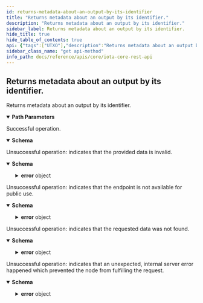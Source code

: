 ```yaml
---
id: returns-metadata-about-an-output-by-its-identifier
title: "Returns metadata about an output by its identifier."
description: "Returns metadata about an output by its identifier."
sidebar_label: Returns metadata about an output by its identifier.
hide_title: true
hide_table_of_contents: true
api: {"tags":["UTXO"],"description":"Returns metadata about an output by its identifier.","parameters":[{"in":"path","name":"outputId","schema":{"type":"string"},"required":true,"description":"Identifier of the output encoded in hex. An output is identified by the concatenation of `transactionId+outputIndex`. Hex-encoded with 0x prefix.","example":"0xfa0de75d225cca2799395e5fc340702fc7eac821d2bdd79911126f131ae097a20100"}],"responses":{"200":{"description":"Successful operation.","content":{"application/json":{"schema":{"description":"Returns metadata about an output.","properties":{"blockId":{"type":"string","description":"The block identifier that references the output. Hex-encoded with 0x prefix."},"transactionId":{"type":"string","description":"The identifier of the transaction. Hex-encoded with 0x prefix."},"outputIndex":{"type":"integer","description":"The index of the output."},"isSpent":{"type":"boolean","description":"Tells if the output is spent or not."},"milestoneIndexSpent":{"type":"integer","description":"The milestone index at which this output was spent."},"milestoneTimestampSpent":{"type":"integer","description":"The milestone timestamp this output was spent."},"transactionIdSpent":{"type":"string","description":"The transaction this output was spent with. Hex-encoded with 0x prefix."},"milestoneIndexBooked":{"type":"integer","description":"The milestone index at which the output was booked."},"milestoneTimestampBooked":{"type":"integer","description":"The milestone unix timestamp at which the output was booked."},"ledgerIndex":{"type":"integer","description":"The current ledger index for which the request was made."}},"required":["blockId","transactionId","outputIndex","isSpent","milestoneIndexBooked","milestoneTimestampBooked","ledgerIndex"]},"examples":{"unspent":{"value":{"blockId":"0x9cd745ef6800c8e8c80b09174ee4b250b3c43dfa62d7c6a4e61f848febf731a0","transactionId":"0x1ee46e19f4219ee65afc10227d0ca22753f76ef32d1e922e5cbe3fbc9b5a5298","outputIndex":1,"isSpent":false,"milestoneIndexBooked":1234567,"milestoneTimestampBooked":1643207146,"ledgerIndex":946704}},"spent":{"value":{"blockId":"0x9cd745ef6800c8e8c80b09174ee4b250b3c43dfa62d7c6a4e61f848febf731a0","transactionId":"0xfa0de75d225cca2799395e5fc340702fc7eac821d2bdd79911126f131ae097a2","outputIndex":1,"isSpent":true,"milestoneIndexSpent":1234570,"milestoneTimestampSpent":1643207176,"transactionIdSpent":"0xaf7579fb57746219561072c2cc0e4d0fbb8d493d075bd21bf25ae81a450c11ef","milestoneIndexBooked":1234567,"milestoneTimestampBooked":1643207146,"ledgerIndex":946704}}}}}},"400":{"description":"Unsuccessful operation: indicates that the provided data is invalid.","content":{"application/json":{"schema":{"description":"Indicates that the request was bad.","allOf":[{"description":"The error format.","properties":{"error":{"type":"object","properties":{"code":{"type":"string","description":"The application error code."},"message":{"type":"string","description":"The error reason."}},"required":["code","message"]}},"required":["error"]}],"example":{"error":{"code":400,"message":"invalid data provided"}}}}}},"403":{"description":"Unsuccessful operation: indicates that the endpoint is not available for public use.","content":{"application/json":{"schema":{"description":"Indicates that this endpoint is not available for public use.","allOf":[{"description":"The error format.","properties":{"error":{"type":"object","properties":{"code":{"type":"string","description":"The application error code."},"message":{"type":"string","description":"The error reason."}},"required":["code","message"]}},"required":["error"]}],"example":{"error":{"code":403,"message":"not available for public use"}}}}}},"404":{"description":"Unsuccessful operation: indicates that the requested data was not found.","content":{"application/json":{"schema":{"description":"Indicates that the data was not found.","allOf":[{"description":"The error format.","properties":{"error":{"type":"object","properties":{"code":{"type":"string","description":"The application error code."},"message":{"type":"string","description":"The error reason."}},"required":["code","message"]}},"required":["error"]}],"example":{"error":{"code":404,"message":"could not find data"}}}}}},"500":{"description":"Unsuccessful operation: indicates that an unexpected, internal server error happened which prevented the node from fulfilling the request.","content":{"application/json":{"schema":{"description":"Indicates that the server encountered an unexpected condition, which prevented it from fulfilling the request by the client.","allOf":[{"description":"The error format.","properties":{"error":{"type":"object","properties":{"code":{"type":"string","description":"The application error code."},"message":{"type":"string","description":"The error reason."}},"required":["code","message"]}},"required":["error"]}],"example":{"error":{"code":500,"message":"internal server error"}}}}}}},"method":"get","path":"/api/core/v2/outputs/{outputId}/metadata","servers":[{"url":"http://127.0.0.1:14265"}],"info":{"title":"IOTA CORE REST API","description":"This document specifies the REST API for IOTA CORE node software.","contact":{"email":"contact@iota.org"},"license":{"name":"Apache 2.0","url":"http://www.apache.org/licenses/LICENSE-2.0.html"},"version":"2.0.0"},"postman":{"name":"Returns metadata about an output by its identifier.","description":{"content":"Returns metadata about an output by its identifier.","type":"text/plain"},"url":{"path":["api","core","v2","outputs",":outputId","metadata"],"host":["{{baseUrl}}"],"query":[],"variable":[{"disabled":false,"description":{"content":"(Required) Identifier of the output encoded in hex. An output is identified by the concatenation of `transactionId+outputIndex`. Hex-encoded with 0x prefix.","type":"text/plain"},"type":"any","value":"","key":"outputId"}]},"header":[{"key":"Accept","value":"application/json"}],"method":"GET"}}
sidebar_class_name: "get api-method"
info_path: docs/reference/apis/core/iota-core-rest-api
---
```



## Returns metadata about an output by its identifier.



Returns metadata about an output by its identifier.

<details style={{"marginBottom":"1rem"}} data-collapsed={false} open={true}><summary style={{}}><strong>Path Parameters</strong></summary><div><ul><ParamsItem className={"paramsItem"} param={{"in":"path","name":"outputId","schema":{"type":"string"},"required":true,"description":"Identifier of the output encoded in hex. An output is identified by the concatenation of `transactionId+outputIndex`. Hex-encoded with 0x prefix.","example":"0xfa0de75d225cca2799395e5fc340702fc7eac821d2bdd79911126f131ae097a20100"}}></ParamsItem></ul></div></details><div><ApiTabs><TabItem label={"200"} value={"200"}><div>

Successful operation.

</div><div><MimeTabs groupId={"mime-type"}><TabItem label={"application/json"} value={"application/json"}><SchemaTabs groupId={"schema-tabs"}><TabItem label={"Schema"} value={"Schema"}><details style={{}} data-collapsed={false} open={true}><summary style={{"textAlign":"left"}}><strong>Schema</strong></summary><div style={{"textAlign":"left","marginLeft":"1rem"}}></div><ul style={{"marginLeft":"1rem"}}><SchemaItem collapsible={false} name={"blockId"} required={false} schemaDescription={"The block identifier that references the output. Hex-encoded with 0x prefix."} schemaName={"string"} qualifierMessage={undefined} defaultValue={undefined}></SchemaItem><SchemaItem collapsible={false} name={"transactionId"} required={false} schemaDescription={"The identifier of the transaction. Hex-encoded with 0x prefix."} schemaName={"string"} qualifierMessage={undefined} defaultValue={undefined}></SchemaItem><SchemaItem collapsible={false} name={"outputIndex"} required={false} schemaDescription={"The index of the output."} schemaName={"integer"} qualifierMessage={undefined} defaultValue={undefined}></SchemaItem><SchemaItem collapsible={false} name={"isSpent"} required={false} schemaDescription={"Tells if the output is spent or not."} schemaName={"boolean"} qualifierMessage={undefined} defaultValue={undefined}></SchemaItem><SchemaItem collapsible={false} name={"milestoneIndexSpent"} required={false} schemaDescription={"The milestone index at which this output was spent."} schemaName={"integer"} qualifierMessage={undefined} defaultValue={undefined}></SchemaItem><SchemaItem collapsible={false} name={"milestoneTimestampSpent"} required={false} schemaDescription={"The milestone timestamp this output was spent."} schemaName={"integer"} qualifierMessage={undefined} defaultValue={undefined}></SchemaItem><SchemaItem collapsible={false} name={"transactionIdSpent"} required={false} schemaDescription={"The transaction this output was spent with. Hex-encoded with 0x prefix."} schemaName={"string"} qualifierMessage={undefined} defaultValue={undefined}></SchemaItem><SchemaItem collapsible={false} name={"milestoneIndexBooked"} required={false} schemaDescription={"The milestone index at which the output was booked."} schemaName={"integer"} qualifierMessage={undefined} defaultValue={undefined}></SchemaItem><SchemaItem collapsible={false} name={"milestoneTimestampBooked"} required={false} schemaDescription={"The milestone unix timestamp at which the output was booked."} schemaName={"integer"} qualifierMessage={undefined} defaultValue={undefined}></SchemaItem><SchemaItem collapsible={false} name={"ledgerIndex"} required={false} schemaDescription={"The current ledger index for which the request was made."} schemaName={"integer"} qualifierMessage={undefined} defaultValue={undefined}></SchemaItem></ul></details></TabItem><TabItem label={"Example (from schema)"} value={"Example (from schema)"}><ResponseSamples responseExample={"{\n  \"blockId\": \"string\",\n  \"transactionId\": \"string\",\n  \"outputIndex\": 0,\n  \"isSpent\": true,\n  \"milestoneIndexSpent\": 0,\n  \"milestoneTimestampSpent\": 0,\n  \"transactionIdSpent\": \"string\",\n  \"milestoneIndexBooked\": 0,\n  \"milestoneTimestampBooked\": 0,\n  \"ledgerIndex\": 0\n}"} language={"json"}></ResponseSamples></TabItem><TabItem label={"Unspent"} value={"Unspent"}><ResponseSamples responseExample={"{\n  \"blockId\": \"0x9cd745ef6800c8e8c80b09174ee4b250b3c43dfa62d7c6a4e61f848febf731a0\",\n  \"transactionId\": \"0x1ee46e19f4219ee65afc10227d0ca22753f76ef32d1e922e5cbe3fbc9b5a5298\",\n  \"outputIndex\": 1,\n  \"isSpent\": false,\n  \"milestoneIndexBooked\": 1234567,\n  \"milestoneTimestampBooked\": 1643207146,\n  \"ledgerIndex\": 946704\n}"} language={"json"}></ResponseSamples></TabItem><TabItem label={"Spent"} value={"Spent"}><ResponseSamples responseExample={"{\n  \"blockId\": \"0x9cd745ef6800c8e8c80b09174ee4b250b3c43dfa62d7c6a4e61f848febf731a0\",\n  \"transactionId\": \"0xfa0de75d225cca2799395e5fc340702fc7eac821d2bdd79911126f131ae097a2\",\n  \"outputIndex\": 1,\n  \"isSpent\": true,\n  \"milestoneIndexSpent\": 1234570,\n  \"milestoneTimestampSpent\": 1643207176,\n  \"transactionIdSpent\": \"0xaf7579fb57746219561072c2cc0e4d0fbb8d493d075bd21bf25ae81a450c11ef\",\n  \"milestoneIndexBooked\": 1234567,\n  \"milestoneTimestampBooked\": 1643207146,\n  \"ledgerIndex\": 946704\n}"} language={"json"}></ResponseSamples></TabItem></SchemaTabs></TabItem></MimeTabs></div></TabItem><TabItem label={"400"} value={"400"}><div>

Unsuccessful operation: indicates that the provided data is invalid.

</div><div><MimeTabs groupId={"mime-type"}><TabItem label={"application/json"} value={"application/json"}><SchemaTabs groupId={"schema-tabs"}><TabItem label={"Schema"} value={"Schema"}><details style={{}} data-collapsed={false} open={true}><summary style={{"textAlign":"left"}}><strong>Schema</strong></summary><div style={{"textAlign":"left","marginLeft":"1rem"}}></div><ul style={{"marginLeft":"1rem"}}><SchemaItem collapsible={true} className={"schemaItem"}><details style={{}}><summary style={{}}><strong>error</strong><span style={{"opacity":"0.6"}}> object</span></summary><div style={{"marginLeft":"1rem"}}><SchemaItem collapsible={false} name={"code"} required={false} schemaDescription={"The application error code."} schemaName={"string"} qualifierMessage={undefined} defaultValue={undefined}></SchemaItem><SchemaItem collapsible={false} name={"message"} required={false} schemaDescription={"The error reason."} schemaName={"string"} qualifierMessage={undefined} defaultValue={undefined}></SchemaItem></div></details></SchemaItem></ul></details></TabItem><TabItem label={"Example (from schema)"} value={"Example (from schema)"}><ResponseSamples responseExample={"{\n  \"error\": {\n    \"code\": \"string\",\n    \"message\": \"string\"\n  }\n}"} language={"json"}></ResponseSamples></TabItem></SchemaTabs></TabItem></MimeTabs></div></TabItem><TabItem label={"403"} value={"403"}><div>

Unsuccessful operation: indicates that the endpoint is not available for public use.

</div><div><MimeTabs groupId={"mime-type"}><TabItem label={"application/json"} value={"application/json"}><SchemaTabs groupId={"schema-tabs"}><TabItem label={"Schema"} value={"Schema"}><details style={{}} data-collapsed={false} open={true}><summary style={{"textAlign":"left"}}><strong>Schema</strong></summary><div style={{"textAlign":"left","marginLeft":"1rem"}}></div><ul style={{"marginLeft":"1rem"}}><SchemaItem collapsible={true} className={"schemaItem"}><details style={{}}><summary style={{}}><strong>error</strong><span style={{"opacity":"0.6"}}> object</span></summary><div style={{"marginLeft":"1rem"}}><SchemaItem collapsible={false} name={"code"} required={false} schemaDescription={"The application error code."} schemaName={"string"} qualifierMessage={undefined} defaultValue={undefined}></SchemaItem><SchemaItem collapsible={false} name={"message"} required={false} schemaDescription={"The error reason."} schemaName={"string"} qualifierMessage={undefined} defaultValue={undefined}></SchemaItem></div></details></SchemaItem></ul></details></TabItem><TabItem label={"Example (from schema)"} value={"Example (from schema)"}><ResponseSamples responseExample={"{\n  \"error\": {\n    \"code\": \"string\",\n    \"message\": \"string\"\n  }\n}"} language={"json"}></ResponseSamples></TabItem></SchemaTabs></TabItem></MimeTabs></div></TabItem><TabItem label={"404"} value={"404"}><div>

Unsuccessful operation: indicates that the requested data was not found.

</div><div><MimeTabs groupId={"mime-type"}><TabItem label={"application/json"} value={"application/json"}><SchemaTabs groupId={"schema-tabs"}><TabItem label={"Schema"} value={"Schema"}><details style={{}} data-collapsed={false} open={true}><summary style={{"textAlign":"left"}}><strong>Schema</strong></summary><div style={{"textAlign":"left","marginLeft":"1rem"}}></div><ul style={{"marginLeft":"1rem"}}><SchemaItem collapsible={true} className={"schemaItem"}><details style={{}}><summary style={{}}><strong>error</strong><span style={{"opacity":"0.6"}}> object</span></summary><div style={{"marginLeft":"1rem"}}><SchemaItem collapsible={false} name={"code"} required={false} schemaDescription={"The application error code."} schemaName={"string"} qualifierMessage={undefined} defaultValue={undefined}></SchemaItem><SchemaItem collapsible={false} name={"message"} required={false} schemaDescription={"The error reason."} schemaName={"string"} qualifierMessage={undefined} defaultValue={undefined}></SchemaItem></div></details></SchemaItem></ul></details></TabItem><TabItem label={"Example (from schema)"} value={"Example (from schema)"}><ResponseSamples responseExample={"{\n  \"error\": {\n    \"code\": \"string\",\n    \"message\": \"string\"\n  }\n}"} language={"json"}></ResponseSamples></TabItem></SchemaTabs></TabItem></MimeTabs></div></TabItem><TabItem label={"500"} value={"500"}><div>

Unsuccessful operation: indicates that an unexpected, internal server error happened which prevented the node from fulfilling the request.

</div><div><MimeTabs groupId={"mime-type"}><TabItem label={"application/json"} value={"application/json"}><SchemaTabs groupId={"schema-tabs"}><TabItem label={"Schema"} value={"Schema"}><details style={{}} data-collapsed={false} open={true}><summary style={{"textAlign":"left"}}><strong>Schema</strong></summary><div style={{"textAlign":"left","marginLeft":"1rem"}}></div><ul style={{"marginLeft":"1rem"}}><SchemaItem collapsible={true} className={"schemaItem"}><details style={{}}><summary style={{}}><strong>error</strong><span style={{"opacity":"0.6"}}> object</span></summary><div style={{"marginLeft":"1rem"}}><SchemaItem collapsible={false} name={"code"} required={false} schemaDescription={"The application error code."} schemaName={"string"} qualifierMessage={undefined} defaultValue={undefined}></SchemaItem><SchemaItem collapsible={false} name={"message"} required={false} schemaDescription={"The error reason."} schemaName={"string"} qualifierMessage={undefined} defaultValue={undefined}></SchemaItem></div></details></SchemaItem></ul></details></TabItem><TabItem label={"Example (from schema)"} value={"Example (from schema)"}><ResponseSamples responseExample={"{\n  \"error\": {\n    \"code\": \"string\",\n    \"message\": \"string\"\n  }\n}"} language={"json"}></ResponseSamples></TabItem></SchemaTabs></TabItem></MimeTabs></div></TabItem></ApiTabs></div>
      